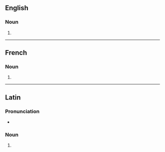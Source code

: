 {{also|agorás|ágoras}}

==English==

===Noun===
{{head|en|noun plural form}}

# {{plural of|agora|lang=en}}

----

==French==

===Noun===
{{head|fr|noun plural form|g=f}}

# {{plural of|agora|lang=fr}}

----

==Latin==

===Pronunciation===
* {{la-IPA|agorās}}

===Noun===
{{la-noun-form|agorās|f}}

# {{inflection of|agora||acc|p|lang=la}}